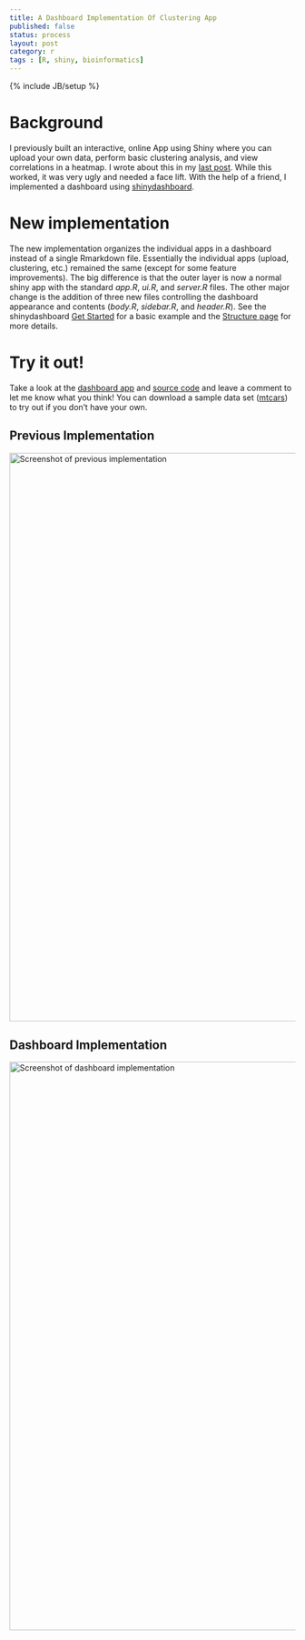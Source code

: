 ```yaml
---
title: A Dashboard Implementation Of Clustering App
published: false
status: process
layout: post
category: r
tags : [R, shiny, bioinformatics]
---
```

{% include JB/setup %}

# Background

I previously built an interactive, online App using Shiny where you can upload your own data, perform basic clustering analysis, and view correlations in a heatmap.  I wrote about this in my [last post](http://stefanavey.github.io/r/2015/05/16/A-Shiny-App-To-Interactively-Cluster-Your-Data/). While this worked, it was very ugly and needed a face lift.  With the help of a friend, I implemented a dashboard using [shinydashboard](https://rstudio.github.io/shinydashboard/).

# New implementation

The new implementation organizes the individual apps in a dashboard instead of a single Rmarkdown file.  Essentially the individual apps (upload, clustering, etc.) remained the same (except for some feature improvements).  The big difference is that the outer layer is now a normal shiny app with the standard *app.R*, *ui.R*, and *server.R* files.  The other major change is the addition of three new files controlling the dashboard appearance and contents (*body.R*, *sidebar.R*, and *header.R*). See the shinydashboard [Get Started](https://rstudio.github.io/shinydashboard/get_started.html) for a basic example and the [Structure page](https://rstudio.github.io/shinydashboard/structure.html) for more details.

# Try it out!

Take a look at the [dashboard app](https://sparsedata.shinyapps.io/SparseData-Cluster) and [source code](https://github.com/sparsedata/cluster-analysis) and leave a comment to let me know what you think! You can download a sample data set ([mtcars](https://internal.shinyapps.io/gallery/066-upload-file/mtcars.csv)) to try out if you don't have your own.

## Previous Implementation
<img src="/images/StefanAvey-ClusterAnalysis-Screenshot.png" alt="Screenshot of previous implementation" style="width: 1000px;"/>

## Dashboard Implementation
<img src="/images/SparseData-ClusterAnalysis-Screenshot.png" alt="Screenshot of dashboard implementation" style="width: 1000px;"/>



